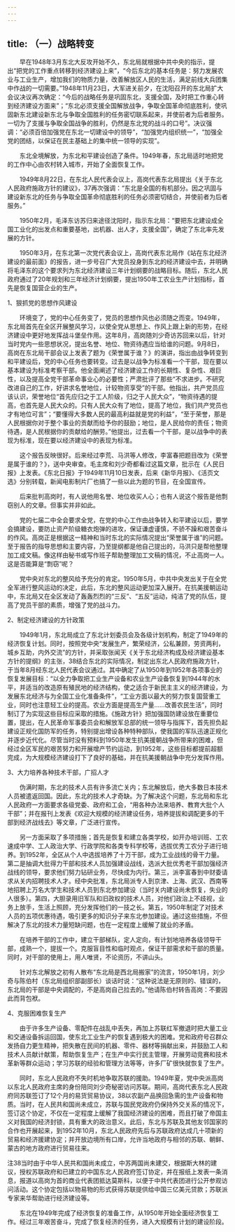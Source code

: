 ```yaml
---
---
---
```

title: （一）战略转变
---




　　早在1948年3月东北大反攻开始不久，东北局就根据中共中央的指示，提出“把党的工作重点转移到经济建设上来”，“今后东北的基本任务是：努力发展农业与工业生产，增加我们的物质力量，改善解放区人民的生活，满足前线大兵团集中作战的一切需要。”1948年11月23日，大军进关前夕，在沈阳召开的东北局扩大会议决议再次确定：“今后的战略任务是巩固东北，支援全国，及时把工作重心转到经济建设方面来”；“东北必须支援全国解放战争，争取全国革命彻底胜利，使巩固新东北建设新东北与争取全国胜利的任务密切联系起来，并使前者为后者服务。一切为了支援与争取全国战争的胜利，仍然是东北党的战斗的口号”。决议强调：“必须百倍加强党在东北一切建设中的领导”，“加强党内组织统一”，“加强全党的团结，以保证在民主基础上的集中统一领导的实现”。

　　东北全境解放，为东北和平建设创造了条件。1949年春，东北局适时地把党的工作中心由农村转入城市，开始了全面恢复工作。

　　1949年8月22日，在东北人民代表会议上，高岗代表东北局提出《关于东北人民政府施政方针的建议》，37再次强调：“东北是全国的有机部分。因之巩固与建设新东北的任务与争取全国革命彻底胜利的任务必须密切结合，并使前者为后者服务。”

　　1950年2月，毛泽东访苏归来途径沈阳时，指示东北局：“要把东北建设成全国工业化的出发点和重要基地，出机器、出人才，支援全国”，确定了东北率先发展的方针。

　　1950年3月，在东北第一次党代表会议上，高岗代表东北局作《站在东北经济建设的最前面》的报告，进一步号召广大党员投身到东北的经济建设中去，并明确将毛泽东的这个要求列为东北经济建设三年计划纲要的战略目标。随后，东北人民政府通过了20年规划和三年经济计划纲要，提出1950年工农业生产计划指标，首先是恢复国营企业的生产。





1、狠抓党的思想作风建设


　　环境变了，党的中心任务变了，党员的思想作风也必须随之而变。1949年，东北局首先在全区开展整风学习，以使全党从思想上、作风上跟上新的形势，在经济建设中更好地发挥战斗堡垒作用。这年8月，高岗随刘少奇访苏回来以后，针对当时党内一些思想状况，提出名誉、地位、物资待遇应当给谁的问题。9月8日，高岗在东北局干部会议上发表了题为《荣誉属于谁？》的演讲，指出由战争转变到和平建设后，党的中心任务也要转变。过去是以战争为标准看一个干部，现在要以基本建设为标准考察干部。他全面阐述了经济建设工作的长期性、复杂性、艰巨性，以及提高全党干部革命事业心的必要性；严肃批评了那些“不求进步。不研究改进自己的工作，好讲求名誉地位，计较物资享受”的干部。他指出，共产党员应该认识，荣誉地位“首先应归之于工人阶级，归之于人民大众”，“物资待遇的提高，也首先是人民大众的。只有人民大众有了地位，提高了地位，我们共产党员也才有地位可言”；“要懂得大多数人民的最高利益就是党的利益”，“至于荣誉，那是人民根据你对于整个事业的贡献而给予你的鼓励；地位，是人民给你的责任；物资待遇，是人民根据你的贡献给的酬劳。”他提出，过去看一个干部，是以战争中的表现为标准，现在要以经济建设中的表现为标准。

　　这个报告反映很好。后来经过李荒、马洪等人修改，李富春把题目改为《荣誉是属于谁的？》，送中央审查。毛主席和刘少奇都看过这篇文章，批示在《人民日报》上发表。《东北日报》于1949年11月10日发表，后来《新华月报》、《活页文选》分别转载，新闻电影制片厂也搞了一些以此为题的节目，在全国宣传。

　　后来批判高岗时，有人说他用名誉、地位收买人心；也有人说这个报告是他剽窃别人的文章。但事实并非如此。

　　党的七届二中全会要求全党，在党的中心工作由战争转入和平建设以后，要学会搞建设，要防止资产阶级糖衣炮弹的进攻，保证谦虚谨慎，不骄不躁和艰苦奋斗的作风。高岗正是根据这一精神和当时东北的实际情况提出“荣誉属于谁”的问题。至于报告的指导思想和主要内容，乃至提纲都是他自己提出的，马洪只是帮他整理加工成文稿。像这样由秘书或写作班子帮助整理加工文稿的情况，不止高岗一人。这是否能算是“剽窃”呢？

　　党中央对东北的整风给予充分的肯定。1950年5月，中共中央发出关于在全党全军进行整风运动的决定，此后，东北的整风运动更加深入展开。在抗美援朝运动中，东北局又在全区发动了轰轰烈烈的“三反”、“五反”运动，纯洁了党的队伍，提高了党员干部的素质，增强了党的战斗力。





2、制定经济建设的方针政策


　　1949年1月，东北局成立了东北计划委员会及各级计划机构，制定了1949年的经济恢复计划。同时，按照党中央“发展生产，繁荣经济，公私兼顾，劳资两利，城乡互助，内外交流”的方针，并采取张闻天《关于东北经济构成及经济建设基本方针的提纲》的主张，38结合东北的实际情况，制定出东北人民政府施政方针，于当年8月经东北人民代表会议通过。其中确定了从1950年到1952年各项事业的恢复发展目标：“以全力争取把工业生产设备和农业生产设备恢复到1944年的水平，并适当的改造原有殖民地的经济结构，使之适合于新民主主义的经济建设，为发展东北经济与为全国工业化准备条件”，“工业方面以最大的努力恢复国营重工业，同时也注意轻工业的提高。农业方面是提高生产量……改善农民生活”，同时制订了为实现这些目标应采取的措施。《施政方针》把加强国防建设放在重要位置，提出，在人民革命军事委员会和解放军总部的统一领导与指挥下，首先担负起建设正规化国防军的任务，特别提出增设各种特种部队，使我国的军队迅速正规化并逐步近代化。尽管当时没有预料到1950年发生抗美援朝战争所带来的困难，但经过全区军民的艰苦努力和开展增产节约运动，到1952年，这些目标都提前超额完成，为大规模经济建设打下了良好的基础，并在抗美援朝战争中充分发挥作用。





3、大力培养各种技术干部，广招人才


　　伪满时期，东北的技术人员有许多流亡关内；东北解放后，绝大多数日本技术人员被遣返回国。因此，东北的技术人才奇缺。为了解决这个问题，东北局和东北人民政府一方面要求各级党委、政府和工会，“用各种办法来培养、教育大批个人干部”；并在报刊上发表《欢迎大规模的经济建设任务，培养提拔和调配更多的干部到经济战线去》等文章，广泛进行宣传。

　　另一方面采取了多项措施；首先是恢复和建立各类学校，如开办培训班、工农速成中学、工人政治大学、行政学院和各类专科学校等，选拔优秀工农分子进行培养。到1952年，全区从个人中选拔培养了十万干部，成为工业战线的骨干力量。第二是抽调大批得力干部和技术人员加强建设战线，选派大批优秀老干部加强经济战线的领导，要求他们努力钻研业务，尽快成为内行。第三，派李富春到中财委请求从关内招聘技术人才。经中央批准，东北局派专人到京津、上海、武汉、西南等地招聘上万名大学生和技术人员到东北参加建设（当时关内建设尚未恢复，失业的人很多）。第四，大胆录用旧军队和旧政权的技术人员，对他们政治上不歧视，业务上放手，生活上照顾，充分发挥他们的一技之长。第五，1950年制定了对技术人员的五项优惠待遇，吸引更多的知识分子来东北参加建设。通过这些措施，不但解决了东北的技术力量短缺问题，也在一定程度上缓解了就业的矛盾。

　　在培养干部的工作中，建立干部梯队，定人定向，有计划地培养各级领导干部，成熟一个，提拔一个。克服盲目性和临时观点，保证干部需求和干部的质量。同时，对干部的使用上，用人唯贤，不论资历，不讲山头。

　　针对东北解放之初有人散布“东北局是西北局搬家”的流言，1950年1月，刘少奇与陈伯村（东北局组织部副部长）谈话时说：“这种说法是无原则的、错误的，东北局的干部是中央调配的，不是高岗自己拉去的。”他请陈伯村转告高岗：不要因此而背包袱。





4、克服困难恢复生产


　　由于许多生产设备、零配件在战乱中丢失，再加上苏联红军撤退时把大量工业和交通设备拆运回国，使东北工业生产的恢复遇到极大的困难。党和政府号召群众发扬自力更生精神，把失散在民间的机器、零件、器材等捐献出来，并鼓励工人和技术人员献计献策，帮助恢复生产；在生产中实行民主管理，开展劳动竞赛和技术革新等群众运动；学习苏联的经验和管理方法等等，许多厂矿很快就恢复了生产。

　　同时，东北人民政府不失时机地争取苏联的援助。1949年夏，党中央派高岗以东北人民政府主席的身份陪同刘少奇秘密访问苏联。期间，高岗代表东北人民政府同苏联签订了12个月的易货贸易协议，38以农副产品换回急需的生产设备和物质。当时，在人民共和国尚未成立，苏联与国民党政府仍保持外交关系的情况下，签订这个协定，不仅在一定程度上缓解了我国经济建设的困难，而且打破了帝国主义对我国的经济封锁，具有重大的政治意义。此后，东北与苏联及其他友邻国家的合作也开展起来，到1952年10月，东北人民政府先后与苏联政府达成几十项新的贸易和经济援建协定；并开放边境所有口岸，允许当地政府与相邻的苏联、朝鲜、蒙古的地方政府进行贸易往来。

注38当时由于中华人民共和国尚未成立，中苏两国尚未建交，根据斯大林的建议，授权苏联政府和已建立的中国东北人民政府签订协定，并在报纸上发表一条消息，报道以高岗为首的商业代表团抵达莫斯科，以便于中共代表团进行公开参观访问活动。这个协定包括以物易物的形式获得苏联提供给中国三亿美元贷款；苏联派专家来华帮助进行经济建设等。

　　东北在1949年完成了经济恢复的准备工作，从1950年开始全面经济恢复工作。经过三年艰苦奋斗，完成了恢复经济的任务，进入大规模有计划的建设阶段。